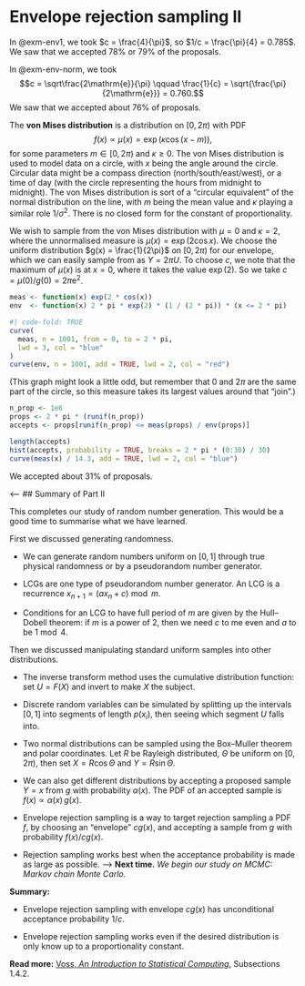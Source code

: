 # Envelope rejection sampling II
<!--
Last time we discussed envelope rejection sampling. The process was the following:

-   **Goal:** To sample from a random variable $X$ with PDF $f$.

-   **We will need:** A random variable $Y$ with PDF $g$ that we can
    sample from, and a finite constant $c$ such that $f(x) \leq cg(x)$
    for all $x$.

-   **Step 1:** Sample a proposal $Y$ from the PDF $g$.

-   **Step 2:** Accept the proposal $Y$ with probability $f(Y) / cg(Y)$;
    otherwise reject $Y$. If accepted, *end*. If rejected, *go back to
    Step 1*.
    
While we've covered the most important facts about envelope rejection sampling last time, there are a few quick matters to mop up today.

## Acceptance probability

Conditional on seeing a proposal $Y = x$, we saw that the acceptance probability is
$$ \alpha(x) = \frac{f(x)}{cg(x)} . $$
For any particular $x$, this increases as $c$ decreases, which is why we wanted $c$ as small as possible, subject to $f(x) \leq cg(x)$ for all $x$.

But what is the overall acceptance probability -- unconditionally, before we've seen the value of the proposal?

As we saw before, the overall acceptance probability is
$$ \operatorname{\mathbb E}\alpha(Y) = \int_{-\infty}^{+\infty} \alpha(x)\,g(x)\,\mathrm{d}x . $$
Substituting in our value of $\alpha$, we have
$$ \operatorname{\mathbb E}\alpha(Y) = \int_{-\infty}^{+\infty} \frac{f(x)}{cg(x)}\,g(x)\,\mathrm{d}x = \frac{1}{c} \int_{-\infty}^{+\infty} f(x) \, \mathrm{d}x  = \frac{1}{c} , $$
since the integral of PDF $f$ is 1. Thus the unconditional acceptance probability is therefore $1/c$. To put it another way, the expected number of proposals per acceptance is $c$.

This is another even more direct reason why we should want to take $c$ as small as possible.
-->
::: {#exm-acc-vals}
In @exm-env1, we took $c = \frac{4}{\pi}$, so $1/c = \frac{\pi}{4} = 0.785$. We saw that we accepted 78% or 79% of the proposals.

In @exm-env-norm, we took
$$c = \sqrt\frac{2\mathrm{e}}{\pi} \qquad \frac{1}{c} = \sqrt{\frac{\pi}{2\mathrm{e}}} = 0.760.$$
We saw that we accepted about 76% of proposals.
:::
<!--
## Unnormalised measures

We briefly mentioned in Lecture 14 that it can be useful to be able to be able to sample from PDFs even when we only know the PDF up to proportionality, and that this is particularly useful in Bayesian statistics.

Suppose we want to sample from a PDF
$$ f(x) = \frac{1}{Z]\,\mu(x) , $$
where the **measure** $\mu$ is known, but the normalising constant
$$ Z = \int_{-\infty}^{+\infty}\mu(x) \,\mathrm{d}x $$
is unknown (but finite). Can we do this with envelope rejection sampling?

The answer is yes -- and algorithm is basically exactly the same, just with $f$ replaced by $\mu$.

::: {.thpart}
-   **Goal:** To sample from a random variable $X$ with PDF proportional to the measure $\mu$.

-   **We will need:** A random variable $Y$ with PDF $g$ that we can
    sample from, and a finite constant $c$ such that $\mu(x) \leq cg(x)$
    for all $x$.

-   **Step 1:** Sample a proposal $Y$ from the PDF $g$.

-   **Step 2:** Accept the proposal $Y$ with probability $\mu(Y) / cg(Y)$;
    otherwise reject $Y$. If accepted, *end*. If rejected, *go back to
    Step 1*.
:::

To check that this still works, we remember that the accepted PDF is proportional to
$$ \alpha(x) \,g(x) = \frac{\mu(x)}{cg(x)}\,g(x) = \frac{1}{c} \mu(x) \propto \mu(x) \propto f(x) . $$

(In this case, $1/c$ is only proportional to, not directly equal to, the unconditional accpetance probability.)
-->
::: {#exm-mises}
The **von Mises distribution** is a distribution on $[0, 2\pi)$ with PDF
$$f(x) \propto \mu(x) = \exp\big(\kappa \cos (x-m)\big), $$for some parameters $m \in [0, 2\pi)$ and $\kappa \geq 0$. The von Mises distribution is used to model data on a circle, with $x$ being the angle around the circle. Circular data might be a compass direction (north/south/east/west), or a time of day (with the circle representing the hours from midnight to midnight). The von Mises distribution is sort of a "circular equivalent" of the normal distribution on the line, with $m$ being the mean value and $\kappa$ playing a similar role $1/\sigma^2$. There is no closed form for the constant of proportionality.

We wish to sample from the von Mises distribution with $\mu = 0$ and $\kappa = 2$, where the unnormalised measure is $\mu(x) = \exp(2\cos x)$. We choose the uniform distribution $g(x) = \frac{1}{2\pi}$ on $[0, 2\pi)$ for our envelope, which we can easily sample from as $Y = 2\pi U$. To choose $c$, we note that the maximum of $\mu(x)$ is at $x = 0$, where it takes the value $\exp(2)$. So we take $c = \mu(0)/g(0) = 2\pi\mathrm{e}^2$.

```r
meas <- function(x) exp(2 * cos(x))
env  <- function(x) 2 * pi * exp(2) * (1 / (2 * pi)) * (x <= 2 * pi)
```

```r
#| code-fold: TRUE
curve(
  meas, n = 1001, from = 0, to = 2 * pi,
  lwd = 3, col = "blue"
)
curve(env, n = 1001, add = TRUE, lwd = 2, col = "red")
```

(This graph might look a little odd, but remember that $0$ and $2\pi$ are the same part of the circle, so this measure takes its largest values around that "join".)

```r
n_prop <- 1e6
props <- 2 * pi * (runif(n_prop))
accepts <- props[runif(n_prop) <= meas(props) / env(props)]

length(accepts)
hist(accepts, probability = TRUE, breaks = 2 * pi * (0:30) / 30)
curve(meas(x) / 14.3, add = TRUE, lwd = 2, col = "blue")
```

We accepted about 31% of proposals.
:::
<--
## Summary of Part II

This completes our study of random number generation. This would be a good time to summarise what we have learned.

First we discussed generating randomness.

* We can generate random numbers uniform on $[0,1]$ through true physical randomness or by a pseudorandom number generator.

* LCGs are one type of pseudorandom number generator. An LCG is a recurrence $x_{n+1} = (ax_n + c) \bmod m$.

* Conditions for an LCG to have full period of $m$ are given by the Hull--Dobell theorem: if $m$ is a power of 2, then we need $c$ to me even and $a$ to be $1 \bmod 4$.

Then we discussed manipulating standard uniform samples into other distributions.

* The inverse transform method uses the cumulative distribution function: set $U = F(X)$ and invert to make $X$ the subject.

* Discrete random variables can be simulated by splitting up the intervals $[0,1]$ into segments of length $p(x_i)$, then seeing which segment $U$ falls into.

* Two normal distributions can be sampled using the Box--Muller theorem and polar coordinates. Let $R$ be Rayleigh distributed, $\Theta$ be uniform on $[0, 2\pi)$, then set $X = R \cos \Theta$ and $Y = R \sin \Theta$.

* We can also get different distributions by accepting a proposed sample $Y = x$ from $g$ with probability $\alpha(x)$. The PDF of an accepted sample is $f(x) \propto \alpha(x)\,g(x)$.

* Envelope rejection sampling is a way to target rejection sampling a PDF $f$, by choosing an "envelope" $cg(x)$, and accepting a sample from $g$ with probability $f(x)/cg(x)$.

* Rejection sampling works best when the acceptance probability is made as large as possible.
-->
**Next time.** *We begin our study on MCMC: Markov chain Monte Carlo.*

::: mysummary
**Summary:**

-   Envelope rejection sampling with envelope $cg(x)$ has unconditional acceptance probability $1/c$.

-   Envelope rejection sampling works even if the desired distribution is only know up to a proportionality constant.

**Read more:** [Voss, *An Introduction to Statistical
Computing*](https://leeds.primo.exlibrisgroup.com/permalink/44LEE_INST/1fj430b/cdi_askewsholts_vlebooks_9781118728031),
Subsections 1.4.2.
:::

